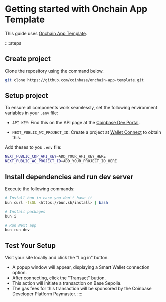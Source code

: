 # Getting started with Onchain App Template
This guide uses [Onchain App Template](https://github.com/coinbase/onchain-app-template/tree/main).

::::steps
## Create project
Clone the repository using the command below.

```bash
git clone https://github.com/coinbase/onchain-app-template.git
```

## Setup project
To ensure all components work seamlessly, set the following environment variables in your `.env` file:

- `API KEY`: Find this on the API page at the [Coinbase Dev Portal](https://portal.cdp.coinbase.com/access/api).

- `NEXT_PUBLIC_WC_PROJECT_ID`: Create a project at [Wallet Connect](https://cloud.walletconnect.com) to obtain this.

Add theses to you `.env` file:

```bash
NEXT_PUBLIC_CDP_API_KEY=ADD_YOUR_API_KEY_HERE
NEXT_PUBLIC_WC_PROJECT_ID=ADD_YOUR_PROJECT_ID_HERE
```

## Install dependencies and run dev server
Execute the following commands:

```bash
# Install bun in case you don't have it
bun curl -fsSL <https://bun.sh/install> | bash

# Install packages
bun i

# Run Next app
bun run dev
```

## Test Your Setup

Visit your site locally and click the "Log in" button.
- A popup window will appear, displaying a Smart Wallet connection option.
- After connecting, click the "Transact" button.
- This action will initiate a transaction on Base Sepolia.
- The gas fees for this transaction will be sponsored by the Coinbase Developer Platform Paymaster.
::::